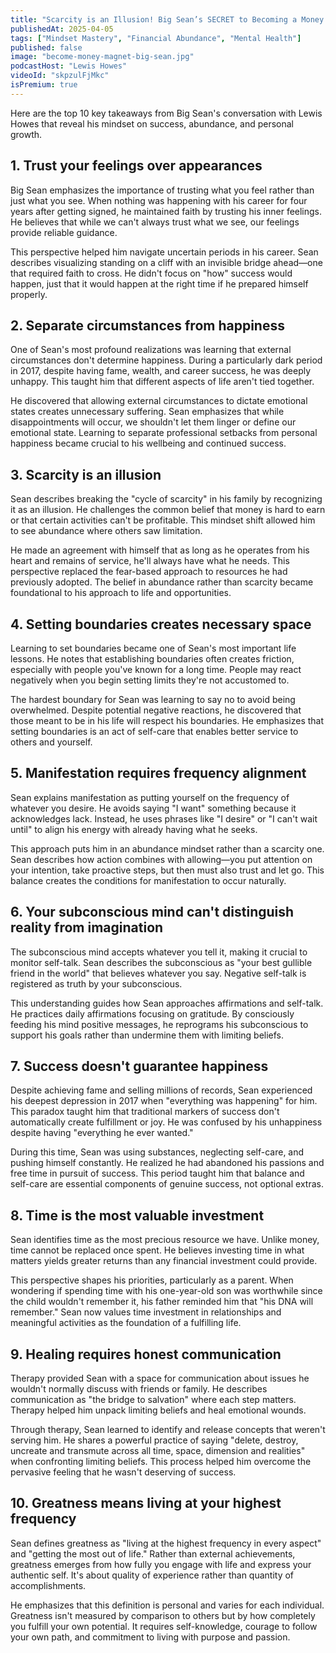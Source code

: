 ```yaml
---
title: "Scarcity is an Illusion! Big Sean’s SECRET to Becoming a Money Magnet"
publishedAt: 2025-04-05
tags: ["Mindset Mastery", "Financial Abundance", "Mental Health"]
published: false
image: "become-money-magnet-big-sean.jpg"
podcastHost: "Lewis Howes"
videoId: "skpzulFjMkc"
isPremium: true
---
```



<PodcastSummaryPageLayout frontmatter={frontmatter}>

Here are the top 10 key takeaways from Big Sean's conversation with Lewis Howes that reveal his mindset on success, abundance, and personal growth.

## 1. Trust your feelings over appearances

Big Sean emphasizes the importance of trusting what you feel rather than just what you see. When nothing was happening with his career for four years after getting signed, he maintained faith by trusting his inner feelings. He believes that while we can't always trust what we see, our feelings provide reliable guidance.

This perspective helped him navigate uncertain periods in his career. Sean describes visualizing standing on a cliff with an invisible bridge ahead—one that required faith to cross. He didn't focus on "how" success would happen, just that it would happen at the right time if he prepared himself properly.

## 2. Separate circumstances from happiness

One of Sean's most profound realizations was learning that external circumstances don't determine happiness. During a particularly dark period in 2017, despite having fame, wealth, and career success, he was deeply unhappy. This taught him that different aspects of life aren't tied together.

He discovered that allowing external circumstances to dictate emotional states creates unnecessary suffering. Sean emphasizes that while disappointments will occur, we shouldn't let them linger or define our emotional state. Learning to separate professional setbacks from personal happiness became crucial to his wellbeing and continued success.

## 3. Scarcity is an illusion

Sean describes breaking the "cycle of scarcity" in his family by recognizing it as an illusion. He challenges the common belief that money is hard to earn or that certain activities can't be profitable. This mindset shift allowed him to see abundance where others saw limitation.

He made an agreement with himself that as long as he operates from his heart and remains of service, he'll always have what he needs. This perspective replaced the fear-based approach to resources he had previously adopted. The belief in abundance rather than scarcity became foundational to his approach to life and opportunities.

## 4. Setting boundaries creates necessary space

Learning to set boundaries became one of Sean's most important life lessons. He notes that establishing boundaries often creates friction, especially with people you've known for a long time. People may react negatively when you begin setting limits they're not accustomed to.

The hardest boundary for Sean was learning to say no to avoid being overwhelmed. Despite potential negative reactions, he discovered that those meant to be in his life will respect his boundaries. He emphasizes that setting boundaries is an act of self-care that enables better service to others and yourself.

## 5. Manifestation requires frequency alignment

Sean explains manifestation as putting yourself on the frequency of whatever you desire. He avoids saying "I want" something because it acknowledges lack. Instead, he uses phrases like "I desire" or "I can't wait until" to align his energy with already having what he seeks.

This approach puts him in an abundance mindset rather than a scarcity one. Sean describes how action combines with allowing—you put attention on your intention, take proactive steps, but then must also trust and let go. This balance creates the conditions for manifestation to occur naturally.

## 6. Your subconscious mind can't distinguish reality from imagination

The subconscious mind accepts whatever you tell it, making it crucial to monitor self-talk. Sean describes the subconscious as "your best gullible friend in the world" that believes whatever you say. Negative self-talk is registered as truth by your subconscious.

This understanding guides how Sean approaches affirmations and self-talk. He practices daily affirmations focusing on gratitude. By consciously feeding his mind positive messages, he reprograms his subconscious to support his goals rather than undermine them with limiting beliefs.

## 7. Success doesn't guarantee happiness

Despite achieving fame and selling millions of records, Sean experienced his deepest depression in 2017 when "everything was happening" for him. This paradox taught him that traditional markers of success don't automatically create fulfillment or joy. He was confused by his unhappiness despite having "everything he ever wanted."

During this time, Sean was using substances, neglecting self-care, and pushing himself constantly. He realized he had abandoned his passions and free time in pursuit of success. This period taught him that balance and self-care are essential components of genuine success, not optional extras.

## 8. Time is the most valuable investment

Sean identifies time as the most precious resource we have. Unlike money, time cannot be replaced once spent. He believes investing time in what matters yields greater returns than any financial investment could provide.

This perspective shapes his priorities, particularly as a parent. When wondering if spending time with his one-year-old son was worthwhile since the child wouldn't remember it, his father reminded him that "his DNA will remember." Sean now values time investment in relationships and meaningful activities as the foundation of a fulfilling life.

## 9. Healing requires honest communication

Therapy provided Sean with a space for communication about issues he wouldn't normally discuss with friends or family. He describes communication as "the bridge to salvation" where each step matters. Therapy helped him unpack limiting beliefs and heal emotional wounds.

Through therapy, Sean learned to identify and release concepts that weren't serving him. He shares a powerful practice of saying "delete, destroy, uncreate and transmute across all time, space, dimension and realities" when confronting limiting beliefs. This process helped him overcome the pervasive feeling that he wasn't deserving of success.

## 10. Greatness means living at your highest frequency

Sean defines greatness as "living at the highest frequency in every aspect" and "getting the most out of life." Rather than external achievements, greatness emerges from how fully you engage with life and express your authentic self. It's about quality of experience rather than quantity of accomplishments.

He emphasizes that this definition is personal and varies for each individual. Greatness isn't measured by comparison to others but by how completely you fulfill your own potential. It requires self-knowledge, courage to follow your own path, and commitment to living with purpose and passion.

</PodcastSummaryPageLayout>
